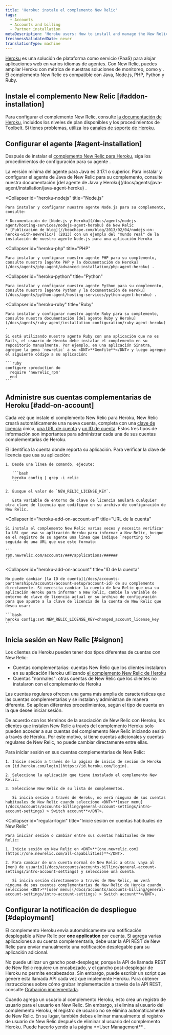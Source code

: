 ```yaml
---
title: 'Heroku: instale el complemento New Relic'
tags:
  - Accounts
  - Accounts and billing
  - Partner installation
metaDescription: 'Heroku users: How to install and manage the New Relic agent as an add-on account.'
freshnessValidatedDate: never
translationType: machine
---
```


[Heroku](https://devcenter.heroku.com/articles/newrelic) es una solución de plataforma como servicio (PaaS) para alojar aplicaciones web en varios idiomas de agentes. Con New Relic, puedes ampliar Heroku con métrica de nuestras soluciones de monitoreo, como <InlinePopover type="apm"/>y <InlinePopover type="browser"/>. El complemento New Relic es compatible con Java, Node.js, PHP, Python y Ruby.

## Instale el complemento New Relic [#addon-installation]

Para configurar el complemento New Relic, consulte [la documentación de Heroku](https://devcenter.heroku.com/articles/newrelic), incluidos los niveles de plan disponibles y los procedimientos de Toolbelt. Si tienes problemas, utiliza los [canales de soporte de Heroku](https://devcenter.heroku.com/articles/support-channels).

## Configurar el agente [#agent-installation]

Después de instalar el [complemento New Relic para Heroku](https://devcenter.heroku.com/articles/newrelic), siga los procedimientos de configuración para su agente <InlinePopover type="apm"/>.

<CollapserGroup>
  <Collapser
    id="heroku-java"
    title="Java"
  >
    La versión mínima del agente para Java es 3.17.1 o superior. Para instalar y configurar el agente de Java de New Relic para su complemento, consulte nuestra documentación [del agente de Java y Heroku](/docs/agents/java-agent/installation/java-agent-heroku) .
  </Collapser>

  <Collapser
    id="heroku-nodejs"
    title="Node.js"
  >
    Para instalar y configurar nuestro agente Node.js para su complemento, consulte:

    * Documentación de [Node.js y Heroku](/docs/agents/nodejs-agent/hosting-services/nodejs-agent-heroku) de New Relic
    * [Publicación de blog](//beachape.com/blog/2013/02/04/nodejs-on-heroku-with-newrelic/) (2013) con un ejemplo del "mundo real" de la instalación de nuestro agente Node.js para una aplicación Heroku
  </Collapser>

  <Collapser
    id="heroku-php"
    title="PHP"
  >
    Para instalar y configurar nuestro agente PHP para su complemento, consulte nuestro [agente PHP y la documentación de Heroku](/docs/agents/php-agent/advanced-installation/php-agent-heroku) .
  </Collapser>

  <Collapser
    id="heroku-python"
    title="Python"
  >
    Para instalar y configurar nuestro agente Python para su complemento, consulte nuestro [agente Python y la documentación de Heroku](/docs/agents/python-agent/hosting-services/python-agent-heroku) .
  </Collapser>

  <Collapser
    id="heroku-ruby"
    title="Ruby"
  >
    Para instalar y configurar nuestro agente Ruby para su complemento, consulte nuestra documentación [del agente Ruby y Heroku](/docs/agents/ruby-agent/installation-configuration/ruby-agent-heroku) .

    Si está utilizando nuestro agente Ruby con una aplicación que no es Rails, el usuario de Heroku debe instalar el complemento en su repositorio manualmente. Por ejemplo, en una aplicación Sinatra, agregue la gema `newrelic` a su <DNT>**Gemfile**</DNT> y luego agregue el siguiente código a su aplicación:

    ```ruby
    configure :production do
      require 'newrelic_rpm'
      end
    ```
  </Collapser>
</CollapserGroup>

## Administre sus cuentas complementarias de Heroku [#add-on-account]

Cada vez que instale el complemento New Relic para Heroku, New Relic creará automáticamente una nueva cuenta, completa con una [clave de licencia](#heroku-add-on-license-key) única, [una URL de cuenta](#heroku-add-on-account-url) y [un ID de cuenta](#heroku-add-on-account). Estos tres tipos de información son importantes para administrar cada una de sus cuentas complementarias de Heroku.

<CollapserGroup>
  <Collapser
    id="heroku-add-on-license-key"
    title="Clave de licencia"
  >
    El <InlinePopover type="licenseKey"/>identifica la cuenta donde reporta su aplicación. Para verificar la clave de licencia que usa su aplicación:

    1. Desde una línea de comando, ejecute:

       ```bash
       heroku config | grep -i relic
       ```

    2. Busque el valor de `NEW_RELIC_LICENSE_KEY`.

       Esta variable de entorno de clave de licencia anulará cualquier otra clave de licencia que codifique en su archivo de configuración de New Relic.
  </Collapser>

  <Collapser
    id="heroku-add-on-account-url"
    title="URL de la cuenta"
  >
    Si instala el complemento New Relic varias veces y necesita verificar la URL que usa su aplicación Heroku para informar a New Relic, busque en el registro de su agente una línea que indique `reporting to` seguida de una URL que use este formato:

    ```
    rpm.newrelic.com/accounts/###/applications/######
    ```
  </Collapser>

  <Collapser
    id="heroku-add-on-account"
    title="ID de la cuenta"
  >
    No puede cambiar [la ID de cuenta](/docs/accounts-partnerships/accounts/account-setup/account-id) de su complemento directamente. Si necesita cambiar la cuenta de New Relic que usa su aplicación Heroku para informar a New Relic, cambie la variable de entorno de clave de licencia actual en su archivo de configuración para que apunte a la clave de licencia de la cuenta de New Relic que desea usar:

    ```bash
    heroku config:set NEW_RELIC_LICENSE_KEY=changed_account_license_key
    ```
  </Collapser>
</CollapserGroup>

## Inicia sesión en New Relic [#signon]

Los clientes de Heroku pueden tener dos tipos diferentes de cuentas con New Relic:

* Cuentas complementarias: cuentas New Relic que los clientes instalaron en su aplicación Heroku utilizando [el complemento New Relic de Heroku](https://addons.heroku.com/newrelic)
* Cuentas "normales": otras cuentas de New Relic que los clientes no instalaron con el complemento de Heroku

Las cuentas regulares ofrecen una gama más amplia de características que las cuentas complementarias y se instalan y administran de manera diferente. Se aplican diferentes procedimientos, según el tipo de cuenta en la que desee iniciar sesión.

De acuerdo con los términos de la asociación de New Relic con Heroku, los clientes que instalen New Relic a través del complemento Heroku solo pueden acceder a sus cuentas del complemento New Relic iniciando sesión a través de Heroku. Por este motivo, si tiene cuentas adicionales y cuentas regulares de New Relic, no puede cambiar directamente entre ellas.

<CollapserGroup>
  <Collapser
    id="heroku-add-on-login"
    title="Inicie sesión en la cuenta complementaria de New Relic a través de Heroku"
  >
    Para iniciar sesión en sus cuentas complementarias de New Relic:

    1. Inicie sesión a través de la página de inicio de sesión de Heroku en [id.heroku.com/login](https://id.heroku.com/login).

    2. Seleccione la aplicación que tiene instalado el complemento New Relic.

    3. Seleccione New Relic de su lista de complementos.

       Si inicia sesión a través de Heroku, no verá ninguna de sus cuentas habituales de New Relic cuando seleccione <DNT>**[user menu](/docs/accounts/accounts-billing/general-account-settings/intro-account-settings) > Switch account**</DNT>.
  </Collapser>

  <Collapser
    id="regular-login"
    title="Inicie sesión en cuentas habituales de New Relic"
  >
    Para iniciar sesión o cambiar entre sus cuentas habituales de New Relic:

    1. Inicie sesión en New Relic en <DNT>**[one.newrelic.com](https://one.newrelic.com/all-capabilities)**</DNT>.

    2. Para cambiar de una cuenta normal de New Relic a otra: vaya al [menú de usuario](/docs/accounts/accounts-billing/general-account-settings/intro-account-settings) y seleccione una cuenta.

       Si inicia sesión directamente a través de New Relic, no verá ninguna de sus cuentas complementarias de New Relic de Heroku cuando seleccione <DNT>**[user menu](/docs/accounts/accounts-billing/general-account-settings/intro-account-settings) > Switch account**</DNT>.
  </Collapser>
</CollapserGroup>

## Configurar la notificación de despliegue [#deployment]

El complemento Heroku envía automáticamente una notificación desplegable a New Relic por <DNT>**one application**</DNT> por cuenta. Si agrega varias aplicaciones a su cuenta complementaria, debe usar la API REST de New Relic para enviar manualmente una notificación desplegable para su aplicación adicional.

No puede utilizar un gancho post-desplegar, porque la API de llamada REST de New Relic requiere un encabezado, y el gancho post-desplegar de Heroku no permite encabezados. Sin embargo, puede escribir un script que genere esta llamada API cada vez que implemente Heroku. Para obtener instrucciones sobre cómo grabar implementación a través de la API REST, consulte [Grabación implementada](/docs/apm/new-relic-apm/maintenance/recording-deployments#api).

<Callout variant="important">
  Cuando agrega un usuario al complemento Heroku, esto crea un registro de usuario para el usuario en New Relic. Sin embargo, si elimina al usuario del complemento Heroku, el registro de usuario no se elimina automáticamente de New Relic. En su lugar, también debes eliminar manualmente el registro de usuario de New Relic después de eliminar al usuario del complemento Heroku. Puede hacerlo yendo a la página <DNT>**User Management**</DNT> .
</Callout>
